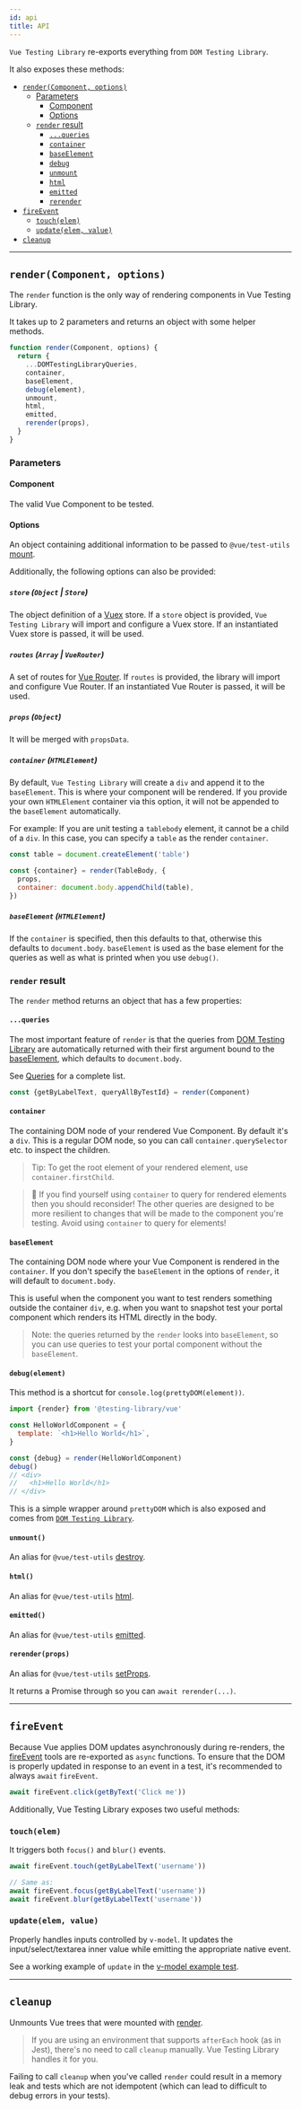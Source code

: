 ```yaml
---
id: api
title: API
---
```


`Vue Testing Library` re-exports everything from `DOM Testing Library`.

It also exposes these methods:

- [`render(Component, options)`](#rendercomponent-options)
  - [Parameters](#parameters)
    - [Component](#component)
    - [Options](#options)
  - [`render` result](#render-result)
    - [`...queries`](#queries)
    - [`container`](#container)
    - [`baseElement`](#baseelement)
    - [`debug`](#debugelement)
    - [`unmount`](#unmount)
    - [`html`](#html)
    - [`emitted`](#emitted)
    - [`rerender`](#rerenderprops)
- [`fireEvent`](#fireevent)
  - [`touch(elem)`](#touchelem)
  - [`update(elem, value)`](#updateelem-value)
- [`cleanup`](#cleanup)

---

## `render(Component, options)`

The `render` function is the only way of rendering components in Vue Testing
Library.

It takes up to 2 parameters and returns an object with some helper methods.

```js
function render(Component, options) {
  return {
    ...DOMTestingLibraryQueries,
    container,
    baseElement,
    debug(element),
    unmount,
    html,
    emitted,
    rerender(props),
  }
}
```

### Parameters

#### Component

The valid Vue Component to be tested.

#### Options

An object containing additional information to be passed to `@vue/test-utils`
[mount](https://vue-test-utils.vuejs.org/api/options.html#mounting-options).

Additionally, the following options can also be provided:

##### `store` (`Object` | `Store`)

The object definition of a [Vuex](https://vuex.vuejs.org/) store. If a `store`
object is provided, `Vue Testing Library` will import and configure a Vuex
store. If an instantiated Vuex store is passed, it will be used.

##### `routes` (`Array` | `VueRouter`)

A set of routes for [Vue Router](https://router.vuejs.org/). If `routes` is
provided, the library will import and configure Vue Router. If an instantiated
Vue Router is passed, it will be used.

##### `props` (`Object`)

It will be merged with `propsData`.

##### `container` (`HTMLElement`)

By default, `Vue Testing Library` will create a `div` and append it to the
`baseElement`. This is where your component will be rendered. If you provide
your own `HTMLElement` container via this option, it will not be appended to the
`baseElement` automatically.

For example: If you are unit testing a `tablebody` element, it cannot be a child
of a `div`. In this case, you can specify a `table` as the render `container`.

```js
const table = document.createElement('table')

const {container} = render(TableBody, {
  props,
  container: document.body.appendChild(table),
})
```

##### `baseElement` (`HTMLElement`)

If the `container` is specified, then this defaults to that, otherwise this
defaults to `document.body`. `baseElement` is used as the base element for the
queries as well as what is printed when you use `debug()`.

### `render` result

The `render` method returns an object that has a few properties:

#### `...queries`

The most important feature of `render` is that the queries from
[DOM Testing Library](queries/about.mdx) are automatically returned with their
first argument bound to the [baseElement](#baseelement), which defaults to
`document.body`.

See [Queries](queries/about.mdx) for a complete list.

```js
const {getByLabelText, queryAllByTestId} = render(Component)
```

#### `container`

The containing DOM node of your rendered Vue Component. By default it's a `div`.
This is a regular DOM node, so you can call `container.querySelector` etc. to
inspect the children.

> Tip: To get the root element of your rendered element, use
> `container.firstChild`.

> 🚨 If you find yourself using `container` to query for rendered elements then
> you should reconsider! The other queries are designed to be more resilient to
> changes that will be made to the component you're testing. Avoid using
> `container` to query for elements!

#### `baseElement`

The containing DOM node where your Vue Component is rendered in the `container`.
If you don't specify the `baseElement` in the options of `render`, it will
default to `document.body`.

This is useful when the component you want to test renders something outside the
container `div`, e.g. when you want to snapshot test your portal component which
renders its HTML directly in the body.

> Note: the queries returned by the `render` looks into `baseElement`, so you
> can use queries to test your portal component without the `baseElement`.

#### `debug(element)`

This method is a shortcut for `console.log(prettyDOM(element))`.

```jsx
import {render} from '@testing-library/vue'

const HelloWorldComponent = {
  template: `<h1>Hello World</h1>`,
}

const {debug} = render(HelloWorldComponent)
debug()
// <div>
//   <h1>Hello World</h1>
// </div>
```

This is a simple wrapper around `prettyDOM` which is also exposed and comes from
[`DOM Testing Library`](dom-testing-library/api-debugging.mdx/#prettydom).

#### `unmount()`

An alias for `@vue/test-utils`
[destroy](https://vue-test-utils.vuejs.org/api/wrapper/#destroy).

#### `html()`

An alias for `@vue/test-utils`
[html](https://vue-test-utils.vuejs.org/api/wrapper/#html).

#### `emitted()`

An alias for `@vue/test-utils`
[emitted](https://vue-test-utils.vuejs.org/api/wrapper/#emitted).

#### `rerender(props)`

An alias for `@vue/test-utils`
[setProps](https://test-utils.vuejs.org/api/#setprops).

It returns a Promise through so you can `await rerender(...)`.

---

## `fireEvent`

Because Vue applies DOM updates asynchronously during re-renders, the
[fireEvent](dom-testing-library/api-events.mdx) tools are re-exported as `async`
functions. To ensure that the DOM is properly updated in response to an event in
a test, it's recommended to always `await` `fireEvent`.

```js
await fireEvent.click(getByText('Click me'))
```

Additionally, Vue Testing Library exposes two useful methods:

### `touch(elem)`

It triggers both `focus()` and `blur()` events.

```js
await fireEvent.touch(getByLabelText('username'))

// Same as:
await fireEvent.focus(getByLabelText('username'))
await fireEvent.blur(getByLabelText('username'))
```

### `update(elem, value)`

Properly handles inputs controlled by `v-model`. It updates the
input/select/textarea inner value while emitting the appropriate native event.

See a working example of `update` in the
[v-model example test](vue-testing-library/examples.mdx#example-using-v-model).

---

## `cleanup`

Unmounts Vue trees that were mounted with
[render](#rendercomponent-options-callback).

> If you are using an environment that supports `afterEach` hook (as in Jest),
> there's no need to call `cleanup` manually. Vue Testing Library handles it for
> you.

Failing to call `cleanup` when you've called `render` could result in a memory
leak and tests which are not idempotent (which can lead to difficult to debug
errors in your tests).
